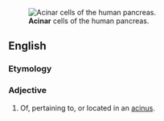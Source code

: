 [[Image:Pancreatic acinar cells - TEM.jpg|thumb|'''Acinar''' cells of the human pancreas.]]
==English==


===Etymology===

{{suffix|acinus|ar}}

===Adjective===
{{en-adj|-}}

#{{medicine}} Of, pertaining to, or located in an [[acinus]].
{{anagrams:en/aacinr}}